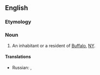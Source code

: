 ==English==

===Etymology===
{{af|en|Buffalo|-n-|-ian}}

===Noun===
{{en-noun}}

# An inhabitant or a resident of [[Buffalo]], [[NY]].

====Translations====
{{trans-top|inhabitant or a resident of Buffalo, NY}}
* Russian: {{t|ru|бу́ффалец|m}}, {{t|ru|бу́ффальцы|m-p}}
{{trans-mid}}
{{trans-bottom}}